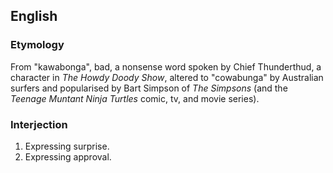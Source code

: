 ==English==
===Etymology===
From "kawabonga", bad, a nonsense word spoken by Chief Thunderthud, a character in ''The Howdy Doody Show'', altered to "cowabunga" by Australian surfers and popularised by Bart Simpson of ''The Simpsons'' (and the ''Teenage Muntant Ninja Turtles'' comic, tv, and movie series).

===Interjection===
#Expressing surprise.
#Expressing approval.

<!--
=== History ===

Most baby boomers can tell you that the first time he or she heard cowabunga was on the Howdy Doody Show, which ran on television from 1947 to 1960.

Eddie Kean, the show's main writer until 1954, invented the characters Chief Thunderthud and Princess Summerfall Winterspring. Chief Thunderthud was supposedly the founder of Doodyville, and began sentences with the nonsense syllable kawa. Anything that was good was "kawagoopa"; anything that was bad was "kawabonga." 

For reasons no one really knows, this word for 'bad' was adopted by Australian surfers in the 1960s. The spelling changed to 'cowabunga', and the term spread to surfers elsewhere. The term became more popular when used by the surfing "Teenage Mutant Ninja Turtles", a television cartoon show.
-->